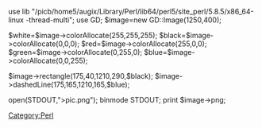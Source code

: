 <perl>
use lib "/picb/home5/augix/Library/Perl/lib64/perl5/site_perl/5.8.5/x86_64-linux
-thread-multi";
use GD;
$image=new GD::Image(1250,400);

$white=$image->colorAllocate(255,255,255);
$black=$image->colorAllocate(0,0,0);
$red=$image->colorAllocate(255,0,0);
$green=$image->colorAllocate(0,255,0);
$blue=$image->colorAllocate(0,0,255);

$image->rectangle(175,40,1210,290,$black);
$image->dashedLine(175,165,1210,165,$blue);

open(STDOUT,">pic.png");
binmode STDOUT;
print $image->png;
</perl>
[[Category:Perl]]